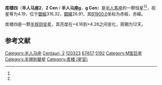 {{Starbox begin
| name = 半人馬座2
}}
{{Starbox observe
| epoch = [[J2000.0|J2000.0]]
| constell = [[半人馬座|半人馬座]]<ref name=SIMBAD>{{cite web
 | url=http://simbad.u-strasbg.fr/simbad/sim-id?Ident=HR+5192
 | title=Pulsating variable Star
 | publisher=Centre de Données astronomiques de Strasbourg
 | work=SIMBAD
 | accessdate=2012-07-13
 | archive-date=2019-06-08
 | archive-url=https://web.archive.org/web/20190608053850/http://simbad.u-strasbg.fr/simbad/sim-id?Ident=HR+5192
 | dead-url=no
 }}</ref><ref name=DATA>{{cite web
 | url=http://vizier.u-strasbg.fr/viz-bin/VizieR-5?-out.add=.&-source=5050&-corr=PK=HR&-out.max=9999&HR=5192
 | title=VizieR Detailed Page
 | accessdate=2012-07-13
 | archive-date=2019-06-07
 | archive-url=https://web.archive.org/web/20190607112422/http://vizier.u-strasbg.fr/viz-bin/VizieR-5?-out.add=.&-source=5050&-corr=PK=HR&-out.max=9999&HR=5192
 | dead-url=no
 }}</ref>
| 星官 = [[:Category:库楼_(星官)|库楼]]（[[角宿|角宿]]）
| ra = {{RA|13|49|26.7}}<ref name=SIMBAD /><ref name=DATA />
| dec = {{DEC|-34|27|3}}<ref name=SIMBAD /><ref name=DATA />
| appmag_v = 4.19<ref name=SIMBAD /><ref name=DATA />
}}
{{Starbox character
| class = M4.5III<ref name=SIMBAD /><ref name=DATA />
| b-v = 1.5<ref name=SIMBAD /><ref name=DATA />
| u-b = 1.45<ref name=SIMBAD /><ref name=DATA />
| r-i = 1.81<ref name=SIMBAD /><ref name=DATA />
| variable=[[半规则变星|半规则变星]]
}}
{{Starbox astrometry
| radial_v=+41
| prop_mo_ra=−42.59
| prop_mo_dec=−59.87
| absmag_v=+0.51
| parallax=18.39
| p_error=0.74
| dist_ly=177.4
| dist_pc=54.4
}}
{{Starbox catalog
| names =CD-33 9358，[[SAO星表|SAO]] 204875，[[HD星表|HD]] 120323，[[HR星表|HR]] 5192}}
{{Starbox reference |Simbad=HR+5192}}
{{Starbox end}}

'''库楼四'''（'''半人马座2'''，'''2 Cen''' / '''半人马座g'''，'''g Cen'''）是[[半人馬座|半人馬座]]的一颗恒星<ref name=SIMBAD /><ref name=DATA />，视星等为4.19，位于[[銀道座標系|銀經]]316.32，[[銀道座標系|銀緯]]26.91，其[[B1900.0|B1900.0]]坐标为赤經{{RA|13|43|38.9}}，赤緯{{DEC|-33|26.91|5}}。

库楼四是一颗[[半规则变星|半规则变星]]，其亮度在+4.16到+4.26之间变化，周期为12天。

== 参考文献 ==
{{reflist}}

{{半人馬座恒星}}
{{星官|库楼|10|1}}
{{star-stub}}

[[Category:半人马座|Category:半人马座]]
[[Category:佛氏天體|Centauri, 2]]
[[Category:HD和HDE天體|120323]]
[[Category:HIP天體|67457]]
[[Category:HR天体|5192]]
[[Category:M型巨星|Category:M型巨星]]
[[Category:半規則變星|Category:半規則變星]]
[[Category:库楼_(星官)|Category:库楼 (星官)]]